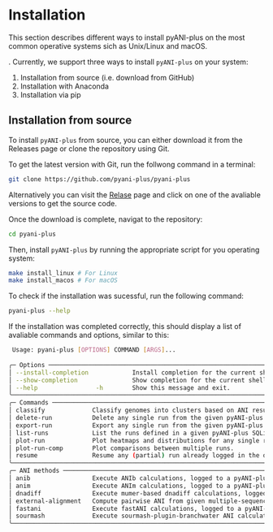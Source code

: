 # Installation {#installation .unnumbered}

This section describes different ways to install pyANI-plus on the most common operative systems sich as Unix/Linux and macOS. 

. Currently, we support three ways to install `pyANI-plus` on your system:

1. Installation from source (i.e. download from GitHub)
2. Installation with Anaconda
2. Installation via pip


## Installation from source
To install `pyANI-plus` from source, you can either download it from the Releases page or clone the repository using Git.

To get the latest version with Git, run the follwong command in a terminal:

```bash
git clone https://github.com/pyani-plus/pyani-plus
```

Alternatively you can visit the [Relase](https://github.com/pyani-plus/pyani-plus/releases) page and click on one of the avaliable versions to get the source code. 

Once the download is complete, navigat to the repository:

```bash
cd pyani-plus
```
Then, install `pyANI-plus` by running the appropriate script for you operating system:

```bash
make install_linux # For Linux
make install_macos # For macOS
```

To check if the installation was sucessful, run the following command:

```bash
pyani-plus --help
```

If the installation was completed correctly, this should display a list of avaliable commands and options, similar to this:

```bash
 Usage: pyani-plus [OPTIONS] COMMAND [ARGS]...                                                                                                            
                                                                                                                                                          
╭─ Options ──────────────────────────────────────────────────────────────────────────────────────────────────────────────────────────────────────────────╮
│ --install-completion            Install completion for the current shell.                                                                              │
│ --show-completion               Show completion for the current shell, to copy it or customize the installation.                                       │
│ --help                -h        Show this message and exit.                                                                                            │
╰────────────────────────────────────────────────────────────────────────────────────────────────────────────────────────────────────────────────────────╯
╭─ Commands ─────────────────────────────────────────────────────────────────────────────────────────────────────────────────────────────────────────────╮
│ classify             Classify genomes into clusters based on ANI results.                                                                              │
│ delete-run           Delete any single run from the given pyANI-plus SQLite3 database.                                                                 │
│ export-run           Export any single run from the given pyANI-plus SQLite3 database.                                                                 │
│ list-runs            List the runs defined in a given pyANI-plus SQLite3 database.                                                                     │
│ plot-run             Plot heatmaps and distributions for any single run.                                                                               │
│ plot-run-comp        Plot comparisons between multiple runs.                                                                                           │
│ resume               Resume any (partial) run already logged in the database.                                                                          │
╰────────────────────────────────────────────────────────────────────────────────────────────────────────────────────────────────────────────────────────╯
╭─ ANI methods ──────────────────────────────────────────────────────────────────────────────────────────────────────────────────────────────────────────╮
│ anib                 Execute ANIb calculations, logged to a pyANI-plus SQLite3 database.                                                               │
│ anim                 Execute ANIm calculations, logged to a pyANI-plus SQLite3 database.                                                               │
│ dnadiff              Execute mumer-based dnadiff calculations, logged to a pyANI-plus SQLite3 database.                                                │
│ external-alignment   Compute pairwise ANI from given multiple-sequence-alignment (MSA) file.                                                           │
│ fastani              Execute fastANI calculations, logged to a pyANI-plus SQLite3 database.                                                            │
│ sourmash             Execute sourmash-plugin-branchwater ANI calculations, logged to a pyANI-plus SQLite3 database.                                    │
╰────────────────────────────────────────────────────────────────────────────────────────────────────────────────────────────────────────────────────────╯

```